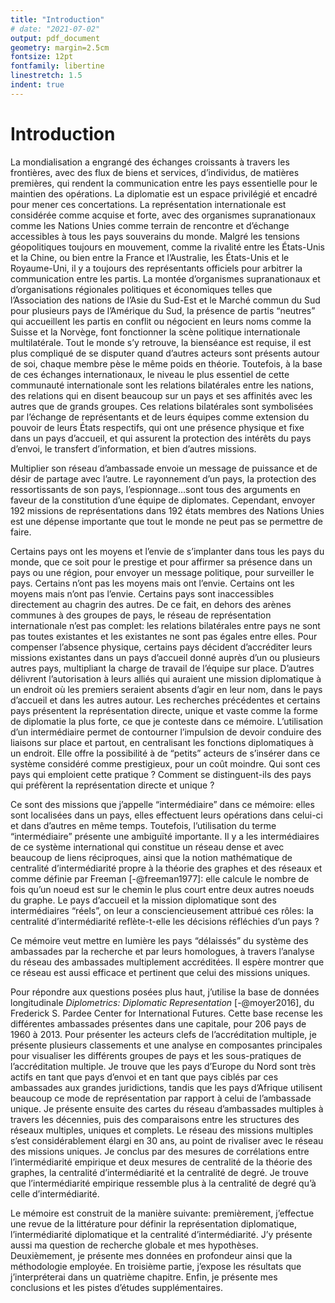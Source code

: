 ```yaml
---
title: "Introduction"
# date: "2021-07-02"
output: pdf_document
geometry: margin=2.5cm
fontsize: 12pt
fontfamily: libertine
linestretch: 1.5
indent: true
---
```


\phantomsection
# Introduction {-}

La mondialisation a engrangé des échanges croissants à travers les frontières, avec des flux de biens et services, d'individus, de matières premières, qui rendent la communication entre les pays essentielle pour le maintien des opérations. La diplomatie est un espace privilégié et encadré pour mener ces concertations. La représentation internationale est considérée comme acquise et forte, avec des organismes supranationaux comme les Nations Unies comme terrain de rencontre et d'échange accessibles à tous les pays souverains du monde. Malgré les tensions géopolitiques toujours en mouvement, comme la rivalité entre les États-Unis et la Chine, ou bien entre la France et l'Australie, les États-Unis et le Royaume-Uni, il y a toujours des représentants officiels pour arbitrer la communication entre les partis. La montée d'organismes supranationaux et d'organisations régionales politiques et économiques telles que l'Association des nations de l'Asie du Sud-Est et le Marché commun du Sud pour plusieurs pays de l'Amérique du Sud, la présence de partis "neutres" qui accueillent les partis en conflit ou négocient en leurs noms comme la Suisse et la Norvège, font fonctionner la scène politique internationale multilatérale. Tout le monde s'y retrouve, la bienséance est requise, il est plus compliqué de se disputer quand d'autres acteurs sont présents autour de soi, chaque membre pèse le même poids en théorie. Toutefois, à la base de ces échanges internationaux, le niveau le plus essentiel de cette communauté internationale sont les relations bilatérales entre les nations, des relations qui en disent beaucoup sur un pays et ses affinités avec les autres que de grands groupes. Ces relations bilatérales sont symbolisées par l'échange de représentants et de leurs équipes comme extension du pouvoir de leurs États respectifs, qui ont une présence physique et fixe dans un pays d'accueil, et qui assurent la protection des intérêts du pays d'envoi, le transfert d'information, et bien d'autres missions. 

Multiplier son réseau d'ambassade envoie un message de puissance et de désir de partage avec l'autre. Le rayonnement d'un pays, la protection des ressortissants de son pays, l'espionnage...sont tous des arguments en faveur de la constitution d'une équipe de diplomates. Cependant, envoyer 192 missions de représentations dans 192 états membres des Nations Unies est une dépense importante que tout le monde ne peut pas se permettre de faire.

Certains pays ont les moyens et l'envie de s'implanter dans tous les pays du monde, que ce soit pour le prestige et pour affirmer sa présence dans un pays ou une région, pour envoyer un message politique, pour surveiller le pays. Certains n'ont pas les moyens mais ont l'envie. Certains ont les moyens mais n'ont pas l'envie. Certains pays sont inaccessibles directement au chagrin des autres. De ce fait, en dehors des arènes communes à des groupes de pays, le réseau de représentation internationale n'est pas complet: les relations bilatérales entre pays ne sont pas toutes existantes et les existantes ne sont pas égales entre elles. Pour compenser l'absence physique, certains pays décident d'accréditer leurs missions existantes dans un pays d'accueil donné auprès d'un ou plusieurs autres pays, multipliant la charge de travail de l'équipe sur place. D'autres délivrent l'autorisation à leurs alliés qui auraient une mission diplomatique à un endroit où les premiers seraient absents d'agir en leur nom, dans le pays d'accueil et dans les autres autour. Les recherches précédentes et certains pays présentent la représentation directe, unique et vaste comme la forme de diplomatie la plus forte, ce que je conteste dans ce mémoire. L'utilisation d'un intermédiaire permet de contourner l'impulsion de devoir conduire des liaisons sur place et partout, en centralisant les fonctions diplomatiques à un endroit. Elle offre la possibilité à de "petits" acteurs de s'insérer dans ce système considéré comme prestigieux, pour un coût moindre. Qui sont ces pays qui emploient cette pratique ? Comment se distinguent-ils des pays qui préfèrent la représentation directe et unique ?

Ce sont des missions que j'appelle "intermédiaire" dans ce mémoire: elles sont localisées dans un pays, elles effectuent leurs opérations dans celui-ci et dans d'autres en même temps. Toutefois, l'utilisation du terme "intermédiaire" présente une ambiguïté importante. Il y a les intermédiaires de ce système international qui constitue un réseau dense et avec beaucoup de liens réciproques, ainsi que la notion mathématique de centralité d'intermédiarité propre à la théorie des graphes et des réseaux et comme définie par Freeman [-@freeman1977]: elle calcule le nombre de fois qu'un noeud est sur le chemin le plus court entre deux autres noeuds du graphe. Le pays d'accueil et la mission diplomatique sont des intermédiaires "réels", on leur a consciencieusement attribué ces rôles: la centralité d'intermédiarité reflète-t-elle les décisions réfléchies d'un pays ? 

Ce mémoire veut mettre en lumière les pays "délaissés" du système des ambassades par la recherche et par leurs homologues, à travers l'analyse du réseau des ambassades multiplement accréditées. Il espère montrer que ce réseau est aussi efficace et pertinent que celui des missions uniques.

Pour répondre aux questions posées plus haut, j'utilise la base de données longitudinale _Diplometrics: Diplomatic Representation_ [-@moyer2016], du Frederick S. Pardee Center for International Futures. Cette base recense les différentes ambassades présentes dans une capitale, pour 206 pays de 1960 à 2013. Pour présenter les acteurs clefs de l'accréditation multiple, je présente plusieurs classements et une analyse en composantes principales pour visualiser les différents groupes de pays et les sous-pratiques de l'accréditation multiple. Je trouve que les pays d'Europe du Nord sont très actifs en tant que pays d'envoi et en tant que pays ciblés par ces ambassades aux grandes juridictions, tandis que les pays d'Afrique utilisent beaucoup ce mode de représentation par rapport à celui de l'ambassade unique. Je présente ensuite des cartes du réseau d'ambassades multiples à travers les décennies, puis des comparaisons entre les structures des réseaux multiples, uniques et complets. Le réseau des missions multiples s'est considérablement élargi en 30 ans, au point de rivaliser avec le réseau des missions uniques. Je conclus par des mesures de corrélations entre l'intermédiarité empirique et deux mesures de centralité de la théorie des graphes, la centralité d'intermédiarité et la centralité de degré. Je trouve que l'intermédiarité empirique ressemble plus à la centralité de degré qu'à celle d'intermédiarité.

Le mémoire est construit de la manière suivante: premièrement, j'effectue une revue de la littérature pour définir la représentation diplomatique, l'intermédiarité diplomatique et la centralité d'intermédiarité. J'y présente aussi ma question de recherche globale et mes hypothèses. Deuxièmement, je présente mes données en profondeur ainsi que la méthodologie employée. En troisième partie, j'expose les résultats que j'interpréterai dans un quatrième chapitre. Enfin, je présente mes conclusions et les pistes d'études supplémentaires.
